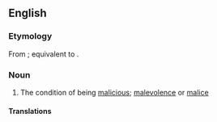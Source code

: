 ==English==

===Etymology===
From {{inh|en|enm|maliciousnes}}; equivalent to {{suffix|en|malicious|ness}}.

===Noun===
{{en-noun|~}}

# The condition of being [[malicious]]; [[malevolence]] or [[malice]]

====Translations====
{{trans-see|maliciousness|malevolence}}